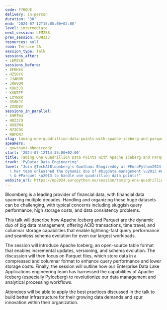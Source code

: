 ```yaml
---
code: FYHQUE
delivery: in-person
duration: '30'
end: '2024-07-12T15:05:00+02:00'
level: intermediate
next_session: LEMZSB
prev_session: KDH3J3
resources: null
room: Terrace 2A
session_type: Talk
sessions_after:
- LEMZSB
sessions_before:
- 8FKHES
- HZSGYK
- JJAKNR
- JRGVQM
- KDH3J3
- KVNTFE
- LXYWXR
- QS8KJY
- ZXXDBV
sessions_in_parallel:
- 89RTNU
- H8Z37Q
- HX9ZWH
- N7ZC9X
- WBFDNJ
slug: taming-one-quadrillion-data-points-with-apache-iceberg-and-parquet
speakers:
- gowthami-bhogireddy
start: '2024-07-12T14:35:00+02:00'
title: Taming One Quadrillion Data Points with Apache Iceberg and Parquet
track: 'PyData: Data Engineering'
tweet: "Join @TechAtBloomberg's Gowthami Bhogireddy at #EuroPython2024 to learn how\
  \ her team unleashed the dynamic duo of #bigdata management \u2013 #ApacheIceberg\
  \ & #Parquet \u2013 to handle one quadrillion data points!"
website_url: https://ep2024.europython.eu/session/taming-one-quadrillion-data-points-with-apache-iceberg-and-parquet
---
```


Bloomberg is a leading provider of financial data, with financial data spanning multiple decades. Handling and organizing these huge datasets can be challenging, with typical concerns including sluggish query performance, high storage costs, and data consistency problems.

This talk will describe how Apache Iceberg and Parquet are the dynamic duo of big data management, offering ACID transactions, time travel, and columnar storage capabilities that enable lightning-fast query performance and seamless schema evolution for even our largest workloads.

The session will introduce Apache Iceberg, an open-source table format that enables incremental updates, versioning, and schema evolution. The discussion will then focus on Parquet files, which store data in a compressed and columnar format to enhance query performance and lower storage costs. Finally, the session will outline how our Enterprise Data Lake Applications engineering team has harnessed the capabilities of Apache Iceberg (especially PyIceberg) to revolutionize our data management and analytical processing workflows.

Attendees will be able to apply the best practices discussed in the talk to build better infrastructure for their growing data demands and spur innovation within their organization.
